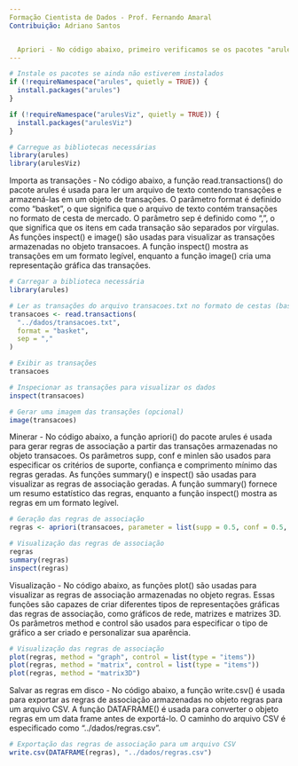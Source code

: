 ---
Formação Cientista de Dados - Prof. Fernando Amaral
Contribuição: Adriano Santos


  Apriori - No código abaixo, primeiro verificamos se os pacotes "arules" e "arulesViz" estão instalados. Se não estiverem, eles serão instalados automaticamente usando a função install.packages. Em seguida, carregamos as bibliotecas usando a função library. Dessa forma, garantimos que todas as dependências estejam satisfeitas antes de usarmos as funções dessas bibliotecas.
---

```{r}
# Instale os pacotes se ainda não estiverem instalados
if (!requireNamespace("arules", quietly = TRUE)) {
  install.packages("arules")
}

if (!requireNamespace("arulesViz", quietly = TRUE)) {
  install.packages("arulesViz")
}

# Carregue as bibliotecas necessárias
library(arules)
library(arulesViz)

```

Importa as transações - No código abaixo, a função read.transactions() do pacote arules é usada para ler um arquivo de texto contendo transações e armazená-las em um objeto de transações. O parâmetro format é definido como "basket", o que significa que o arquivo de texto contém transações no formato de cesta de mercado. O parâmetro sep é definido como ",", o que significa que os itens em cada transação são separados por vírgulas. As funções inspect() e image() são usadas para visualizar as transações armazenadas no objeto transacoes. A função inspect() mostra as transações em um formato legível, enquanto a função image() cria uma representação gráfica das transações.

```{r}
# Carregar a biblioteca necessária
library(arules)

# Ler as transações do arquivo transacoes.txt no formato de cestas (basket)
transacoes <- read.transactions(
  "../dados/transacoes.txt", 
  format = "basket", 
  sep = ","
)

# Exibir as transações
transacoes

# Inspecionar as transações para visualizar os dados
inspect(transacoes)

# Gerar uma imagem das transações (opcional)
image(transacoes)

```
 
  Minerar - No código abaixo, a função apriori() do pacote arules é usada para gerar regras de associação a partir das transações armazenadas no objeto transacoes. Os parâmetros supp, conf e minlen são usados para especificar os critérios de suporte, confiança e comprimento mínimo das regras geradas. As funções summary() e inspect() são usadas para visualizar as regras de associação geradas. A função summary() fornece um resumo estatístico das regras, enquanto a função inspect() mostra as regras em um formato legível.
 
```{r}

# Geração das regras de associação
regras <- apriori(transacoes, parameter = list(supp = 0.5, conf = 0.5, minlen = 2))

# Visualização das regras de associação
regras
summary(regras)
inspect(regras)

```

  Visualização - No código abaixo, as funções plot() são usadas para visualizar as regras de associação armazenadas no objeto regras. Essas funções são capazes de criar diferentes tipos de representações gráficas das regras de associação, como gráficos de rede, matrizes e matrizes 3D. Os parâmetros method e control são usados para especificar o tipo de gráfico a ser criado e personalizar sua aparência.
  
```{r}

# Visualização das regras de associação
plot(regras, method = "graph", control = list(type = "items"))
plot(regras, method = "matrix", control = list(type = "items"))
plot(regras, method = "matrix3D")

```

  Salvar as regras em disco - No código abaixo, a função write.csv() é usada para exportar as regras de associação armazenadas no objeto regras para um arquivo CSV. A função DATAFRAME() é usada para converter o objeto regras em um data frame antes de exportá-lo. O caminho do arquivo CSV é especificado como "../dados/regras.csv".
  
```{r}
# Exportação das regras de associação para um arquivo CSV
write.csv(DATAFRAME(regras), "../dados/regras.csv")

```

